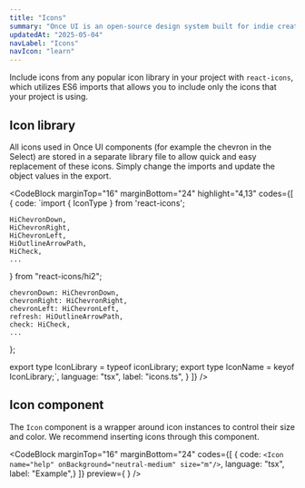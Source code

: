 ```yaml
---
title: "Icons"
summary: "Once UI is an open-source design system built for indie creators, small teams, and startups to fuel the next generation of web applications."
updatedAt: "2025-05-04"
navLabel: "Icons"
navIcon: "learn"
---
```


Include icons from any popular icon library in your project with <SmartLink suffixIcon="arrowUpRight" href="https://react-icons.github.io/react-icons/">`react-icons`</SmartLink>, which utilizes ES6 imports that allows you to include only the icons that your project
is using.

## Icon library

All icons used in Once UI components (for example the chevron in the Select) are stored in
a separate library file to allow quick and easy replacement of these icons. Simply change
the imports and update the object values in the export.

<CodeBlock
  marginTop="16"
  marginBottom="24"
  highlight="4,13"
  codes={[
  {
    code:
`import { IconType } from 'react-icons';

    HiChevronDown,
    HiChevronRight,
    HiChevronLeft,
    HiOutlineArrowPath,
    HiCheck,
    ...
} from "react-icons/hi2";

    chevronDown: HiChevronDown,
    chevronRight: HiChevronRight,
    chevronLeft: HiChevronLeft,
    refresh: HiOutlineArrowPath,
    check: HiCheck,
    ...
};

export type IconLibrary = typeof iconLibrary;
export type IconName = keyof IconLibrary;`,
    language: "tsx",
    label: "icons.ts",
  }
]} />

## Icon component

The <SmartLink suffixIcon="arrowUpRight" href="/once-ui/components/icon">`Icon`</SmartLink> component is a wrapper around icon instances to control their size and color. We recommend
inserting icons through this component.

<CodeBlock
  marginTop="16"
  marginBottom="24"
  codes={[
    {
      code:
`<Icon
    name="help"
    onBackground="neutral-medium"
    size="m"/>`,
    language: "tsx",
    label: "Example",}
  ]}
  preview={<Row gap="24" wrap>
      <Icon name="rocket" size="m" />
      <Icon name="close" size="m" />
      <Icon name="check" size="m" />
      <Icon name="info" size="m" />
      <Icon name="warning" size="m" />
      <Icon name="chevronDown" size="m" />
      <Icon name="search" size="m" />
    </Row>}
/>